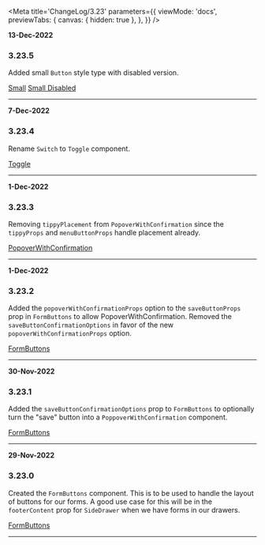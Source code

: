 <!--ATTENTION -->
<!--When updating this file, please add the newest comments at the top of the file so they are displayed first -->
<!--Changes should include any functional changes made to the component and how that affects the component/function usage -->
<!--or changes made to the Types (and what effect that will have for the component/function) -->


<Meta
  title='ChangeLog/3.23'
  parameters={{
    viewMode: 'docs',
    previewTabs: {
      canvas: { hidden: true },
    },
  }}
/>

<!-- INSERT NEW UPDATE HERE -->
<!-- Include date, version & the change and it's functional effects -->

**13-Dec-2022**

### 3.23.5

Added small `Button` style type with disabled version.

[Small](/story/components-button--small)
[Small Disabled](/story/components-button--small-disabled)

---

**7-Dec-2022**

### 3.23.4

Rename `Switch` to `Toggle` component.

[Toggle](/story/components-toggle--basic)

---

**1-Dec-2022**

### 3.23.3

Removing `tippyPlacement` from `PopoverWithConfirmation` since the `tippyProps` and `menuButtonProps` handle placement already.

[PopoverWithConfirmation](/docs/components-popover-popoverwithconfirmation--menu-button-green)

---

**1-Dec-2022**

### 3.23.2

Added the `popoverWithConfirmationProps` option to the `saveButtonProps` prop in `FormButtons` to allow PopoverWithConfirmation.
Removed the `saveButtonConfirmationOptions` in favor of the new `popoverWithConfirmationProps` option.

[FormButtons](/story/components-formcomponents-formbuttons--save-confirmation-single)

---

**30-Nov-2022**

### 3.23.1

Added the `saveButtonConfirmationOptions` prop to `FormButtons` to optionally turn the "save" button into a `PoppoverWithConfirmation` component.

[FormButtons](/story/components-formcomponents-formbuttons--save-confirmation-single)

---

**29-Nov-2022**

### 3.23.0

Created the `FormButtons` component. This is to be used to handle the layout of buttons for our forms. A good use case for this will be in the `footerContent` prop for `SideDrawer` when we have forms in our drawers.

[FormButtons](/story/components-formcomponents-formbuttons--basic)

---
